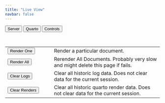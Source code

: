 ```yaml
---
title: "Live View"
navbar: false
---
```


<!--
I would like to have a list of render times and documents pop up in here.
Failures should show up as an overlay.
-->

```{=html}
<style>
  .quarto-title > h1.title {
    opacity: 0 !important;
  }
</style>
```

::: { #quarto-overlay .overlay }

::: { .overlay-content }

::: { #quarto-overlay-content .p-3 }

:::

:::

:::

<!--- Tab controls. -->

```{=html}
<nav id="dev-nav">
  <div class="nav nav-tabs" id="nav-tab" role="tablist">
    <button
      class="nav-link"
      id="tab-1"
      data-bs-toggle="tab"
      data-bs-target="#tab-content-1"
      type="button"
      role="tab"
      aria-controls="tab-content-1"
      aria-selected="true"
    >
      <i class="bi bi-server"></i>
      <text>Server</text>
    </button>
    <button
      class="nav-link active"
      id="tab-2"
      data-bs-toggle="tab"
      data-bs-target="#tab-content-2"
      type="button"
      role="tab"
      aria-controls="tab-content-2"
      aria-selected="true"
    >
      <i class="bi bi-bookshelf"></i>
      <text>Quarto</text>
    </button>
    <button
      class="nav-link"
      id="tab-3"
      data-bs-toggle="tab"
      data-bs-target="#tab-content-3"
      type="button"
      role="tab"
      aria-controls="tab-content-3"
    >
      <i class="bi bi-ui-checks-grid"></i>
      <text>Controls</text>
    </button>
  </div>
</nav>
```

:::: { #tab-content .tab-content }

::: { #tab-content-1 .tab-pane .fade }

```{=html}
<table class="table table-borderless terminal p-2" id="live-logs-server">
  <thead style="display: none;">
    <tr class="terminal-row">
      <th class="terminal-row-time">Time</th>
      <th class="terminal-row-level">Level</th>
      <th class="terminal-row-msg">Message</th>
      <th class="terminal-row-name">Name</th>
    </tr>
  </thead>
  <tbody>
  </tbody>
</table>
```

:::

::: { #tab-content-2 .tab-pane .fade .show .active }

```{=html}
<table class="table table-borderless quarto p-2" id="live-logs-quarto">
  <thead style="display: none;">
    <tr class="quarto-row">
      <th class="quarto-log-kind">Kind</th>
      <th class="quarto-log-time">Time</th>
      <th class="quarto-log-target">Level</th>
      <th class="quarto-log-origin">Message</th>
    </tr>
  </thead>
  <tbody>
  </tbody>
</table>
```

:::

::: { #tab-content-3 .tab-pane }

```{=html}
<table id="quarto-controls" class="table quarto-controls table-borderless p-2">
  <colgroup>
    <col width="30%">
    <col width="70%">
  </colgroup>
  <thead style="display: none;">
    <tr>
      <td>Button</td>
      <td>About</td>
    </tr>
  </thead>
  <tbody>
    <tr>
      <td>
        <button id="quarto-controls-render-one" type="button" class="disabled btn btn-outline-success">
          <text> Render One</text>
        </button>
      </td>
      <td>
          Render a particular document.
      </td>
    </tr>
    <tr>
      <td>
        <button id="quarto-controls-render-many" type="button" class="disabled btn btn-outline-success">
          <text> Render All</text>
        </button>
      </td>
      <td>
          Rerender All Documents. Probably very slow and might delete this
          page if fails.
      </td>
    </tr>
    <tr>
      <td>
        <button id="quarto-controls-clear-logs" type="button" class="btn btn-outline-danger">
          <text> Clear Logs</text>
        </button>
      </td>
      <td>
        Clear all historic log data. Does not clear data for the current session.
      </td>
    </tr>
    <tr>
      <td>
        <button id="quarto-controls-clear-renders" type="button" class="btn btn-outline-danger">
          <text> Clear Renders</text>
        </button>
      </td>
      <td>
        Clear all historic quarto render data. Does not clear data for the current session.
      </td>
    </tr>
  </tbody>
</table>
```

```{=html}
<code class="hidden terminal" id="quarto-controls-response">
</code>
```

:::

::::

```{=html}
<script type="module">

  globalThis.serverLog = ServerLog({
    serverLogContainer: document.querySelector("#live-logs-server tbody"),
    serverLogParent: document.querySelector("#tab-content-1"),
  })

  globalThis.quarto = Quarto({
    all: true,
    filters: null,
    quartoOverlayControls: Overlay(document.getElementById("quarto-overlay")),
    quartoLogs: document.querySelector("#live-logs-quarto tbody"),
    quartoLogsParent: document.querySelector("#tab-content-2"),
    quartoOverlayContent: document.querySelector('#quarto-overlay-content'),
  })

  const quartoContent = document.getElementById("quarto-content")
  quartoContent.classList.remove("page-columns")

  hydrateClearLogs()
  hydrateClearRenders()
  hydrateRender()

</script>
```
